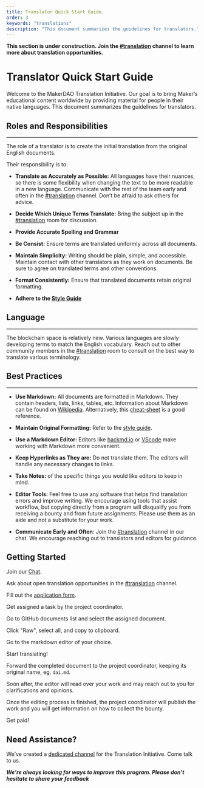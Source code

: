 ```yaml
---
title: Translator Quick Start Guide
order: 3
keywords: "translations"
description: "This document summarizes the guidelines for translators."
---
```


<StatusBanner warning>

**This section is under construction. Join the [#translation](https://chat.makerdao.com/channel/translation) channel to learn more about translation opportunities.**

</StatusBanner>

# Translator Quick Start Guide

Welcome to the MakerDAO Translation Initiative. Our goal is to bring Maker’s educational content worldwide by providing material for people in their native languages. This document summarizes the guidelines for translators.

## Roles and Responsibilities

---

The role of a translator is to create the initial translation from the original English documents.

Their responsibility is to:

- **Translate as Accurately as Possible:** All languages have their nuances, so there is some flexibility when changing the text to be more readable in a new language. Communicate with the rest of the team early and often in the [#translation](https://chat.makerdao.com/channel/translation) channel. Don’t be afraid to ask others for advice.

- **Decide Which Unique Terms Translate:** Bring the subject up in the [#translation](https://chat.makerdao.com/channel/translation) room for discussion.

- **Provide Accurate Spelling and Grammar**

- **Be Consist:** Ensure terms are translated uniformly across all documents.

- **Maintain Simplicity:** Writing should be plain, simple, and accessible. Maintain contact with other translators as they work on documents. Be sure to agree on translated terms and other conventions.

- **Format Consistently:** Ensure that translated documents retain original formatting.

- **Adhere to the [Style Guide](/work_with_us/content/writing-style-guide/)**

## Language

---

The blockchain space is relatively new. Various languages are slowly developing terms to match the English vocabulary. Reach out to other community members in the [#translation](https://chat.makerdao.com/channel/translation) room to consult on the best way to translate various terminology.

## Best Practices

---

- **Use Markdown:** All documents are formatted in Markdown. They contain headers, lists, links, tables, etc. Information about Markdown can be found on [Wikipedia](https://en.wikipedia.org/wiki/Markdown). Alternatively, this [cheat-sheet](https://github.com/adam-p/markdown-here/wiki/Markdown-Cheatsheet) is a good reference.
  
- **Maintain Original Formatting:** Refer to the [style guide](/work_with_us/content/writing-style-guide/).
  
- **Use a Markdown Editor:** Editors like [hackmd.io](https://hackmd.io/) or [VScode](https://code.visualstudio.com/) make working with Markdown more convenient.

- **Keep Hyperlinks as They are:** Do not translate them. The editors will handle any necessary changes to links.

- **Take Notes:** of the specific things you would like editors to keep in mind.

- **Editor Tools:** Feel free to use any software that helps find translation errors and improve writing. We encourage using tools that assist workflow, but copying directly from a program will disqualify you from receiving a bounty and from future assignments. Please use them as an aide and not a substitute for your work.

- **Communicate Early and Often**: Join the [#translation](https://chat.makerdao.com/channel/translation) channel in our chat. We encourage reaching out to translators and editors for guidance.

## Getting Started

<Checklist>

Join our [Chat](https://chat.makerdao.com).

Ask about open translation opportunities in the [#translation](https://chat.makerdao.com/channel/translation) channel.

Fill out the [application form](https://airtable.com/shr415iT3e8S8nuzS).

Get assigned a task by the project coordinator.

Go to GitHub documents list and select the assigned document.

Click "Raw", select all, and copy to clipboard.

Go to the markdown editor of your choice.
  
Start translating!

Forward the completed document to the project coordinator, keeping its original name, eg. `dai.md`.

Soon after, the editor will read over your work and may reach out to you for clarifications and opinions.

Once the editing process is finished, the project coordinator will publish the work and you will get information on how to collect the bounty.

Get paid!

</Checklist>

## Need Assistance?

We’ve created a [dedicated channel](https://chat.makerdao.com/channel/translation) for the Translation Initiative. Come talk to us.

**_We're always looking for ways to improve this program. Please don’t hesitate to share your feedback_**
